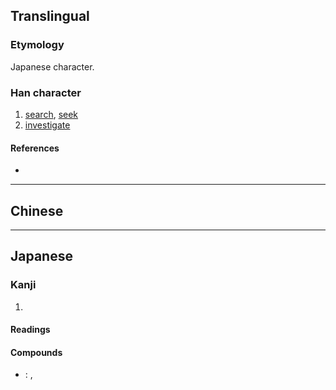 {{also|搜}}
{{character info}}
==Translingual==
{{ja-forms|捜|[[搜]]|[[搜]]}}

===Etymology===
Japanese {{w|shinjitai}} character. {{Han simp|搜|f=𦥔|t=申}}

===Han character===
{{Han char|rn=64|rad=手|as=07|sn=10|four=|canj=QLWE|ids=⿰扌⿱申又}}

# [[search]], [[seek]]
# [[investigate]]

====References====
* {{Han ref|kx=0434.241|dkj=12179|dj=0784.030|hdz=31882.011|uh=635C|ud=25436}}

----

==Chinese==
{{zh-see|搜|v}}

----

==Japanese==
{{ja-kanji forms|捜|搜}}

===Kanji===
{{ja-kanji|grade=c|rs=手07|kyu=搜}}

# {{rfdef|ja|sort=手07}}

====Readings====
{{ja-readings
|goon=しゅ
|kanon=しゅう<しう
|kanyoon=そう<さう
|kun=さが-す
}}

====Compounds====
* {{ja-r|捜索|そうさく}}: {{l|en|search}}, {{l|en|investigation}}